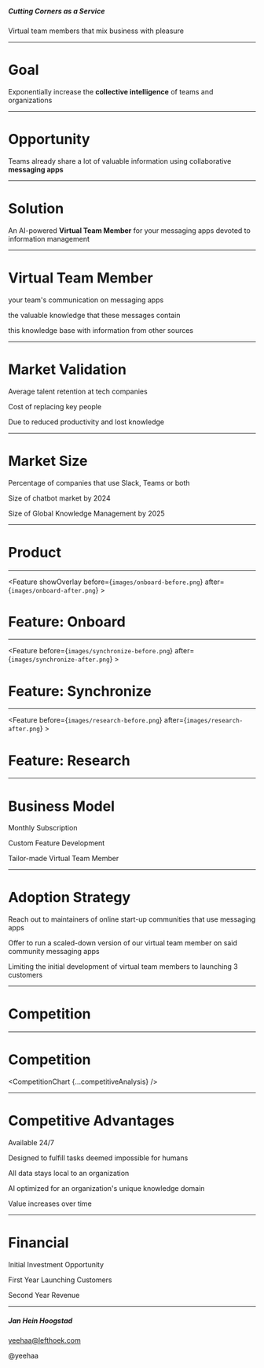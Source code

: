 
<Cover>

##### Cutting Corners as a Service

Virtual team members that mix business with pleasure

</Cover>

---

<Basic>

# Goal

Exponentially increase the **collective intelligence** of teams and organizations

</Basic>

---

<Basic>

# Opportunity

Teams already share a lot of valuable information using collaborative
**messaging apps**

</Basic>

---

<Basic>

# Solution

An AI-powered **Virtual Team Member** for your messaging apps devoted to
information management 

</Basic>

---

<Icons>

# Virtual Team Member

<SellingPoint title="moderates">your team's communication on messaging apps</SellingPoint>

<SellingPoint title="organizes">the valuable knowledge that these messages
contain</SellingPoint>

<SellingPoint title="augments">this knowledge base with 
information from other sources</SellingPoint>

</Icons>


---

<Stats>

# Market Validation

<Stat figure="3 years" reference="https://business.linkedin.com/talent-solutions/blog/trends-and-research/2018/the-3-industries-with-the-highest-turnover-rates">Average talent retention at tech companies</Stat>

<Stat figure="$200K"
reference="https://www.businessknowhow.com/manage/loveem/numbers.htm">Cost of replacing key people</Stat>

<Stat figure="67%"
reference="https://www.shrm.org/hr-today/news/all-things-work/pages/to-have-and-to-hold.aspx">
Due to reduced productivity and lost
knowledge</Stat>
  
</Stats>

---

<Stats>

# Market Size

<Stat figure="91%"
reference="https://www.computerworld.com/article/3403675/slack-or-teams-many-businesses-opt-for-both.html#:~:text=Mio%20polled%20200%20IT%20decision,hundreds%20of%20thousands%20of%20employees.&text=The%20company%20found%20that%2091,66%25%20of%20the%20organizations%20surveyed">Percentage
of companies that use Slack, Teams or
both</Stat>

<Stat figure="$9.4B"
reference="https://www.businessinsider.com/chatbot-market-stats-trends?r=DE&IR=T">Size
of chatbot market by 2024</Stat>

<Stat figure="$1.2T"
reference="https://www.globenewswire.com/news-release/2018/05/11/1501037/0/en/Global-Knowledge-Management-Market-Will-Reach-USD-1-232-000-million-by-2025-Zion-Market-Research.html">Size
of Global Knowledge Management by 2025</Stat>

</Stats>

---

<SectionCover variant="midnight">

# Product

</SectionCover>

---

<Feature showOverlay before={`images/onboard-before.png`} after={`images/onboard-after.png`} >

  # Feature: Onboard

</Feature>

---

<Feature before={`images/synchronize-before.png`} after={`images/synchronize-after.png`} >

  # Feature: Synchronize

</Feature>

---

<Feature before={`images/research-before.png`} after={`images/research-after.png`} >

  # Feature: Research 

</Feature>

---

<Stats>

# Business Model

<Stat figure="€3000">Monthly Subscription</Stat>

<Stat figure="€30K">Custom Feature Development</Stat>

<Stat figure="€300K">Tailor-made Virtual Team Member</Stat>

</Stats>

---

<Icons>

# Adoption Strategy

<SellingPoint title="Slack">Reach out to maintainers of online start-up
communities that use messaging apps</SellingPoint>

<SellingPoint title="Sample">Offer to run a scaled-down version of our virtual
team member on said community messaging apps</SellingPoint>

<SellingPoint title="Exclusivity">Limiting the initial development of virtual team members to
launching 3 customers</SellingPoint>

</Icons>

---

<SectionCover>

# Competition

</SectionCover>

---

<Basic variant="midnight">

# Competition

  <CompetitionChart {...competitiveAnalysis} />

</Basic>

---

<Icons>

# Competitive Advantages

<SellingPoint title="loyal">Available 24/7</SellingPoint>

<SellingPoint title="different">Designed to fulfill tasks deemed impossible for
humans</SellingPoint>

<SellingPoint title="discrete">All data stays local to an
organization</SellingPoint>

<SellingPoint title="bespoke">AI optimized for an organization's unique knowledge
domain</SellingPoint>

<SellingPoint title="eager">Value increases over time</SellingPoint>

</Icons>

---

<Stats>

# Financial

<Stat figure="€100K">Initial Investment Opportunity</Stat>

<Stat figure="3 x €50K">First Year Launching Customers</Stat>

<Stat figure="€2M">Second Year Revenue</Stat>

</Stats>

---

<Cover>

##### Jan Hein Hoogstad

yeehaa@lefthoek.com

@yeehaa

</Cover>
